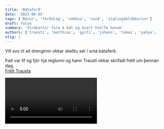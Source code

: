 ```yaml
---
title: 'Bátaferð'
date: '2023-06-05'
tags: ['Bátur', 'ferðalag', 'sökkva', 'sund', 'siglingaklúbburinn']
draft: false
summary: 'Strákarnir fara á bát og óvart hvolfa honum'
authors: ['trausti', 'matthias', 'gylfi', 'johann', 'tomas', 'yahya', 'solrun']
stig: 2
---
```


Vill svo til að drengirnir okkar skelltu sér í smá bátaferð.

Það var líf og fjör hjá reglunni og hann
Trausti okkar skrifaði frétt um þennan dag.\
[Frétt Trausta](/frettir/siglingaklubburinn-2023)

<Video id="pXECi6dzlZg" />
